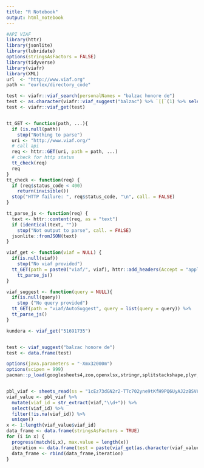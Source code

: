 ```yaml
---
title: "R Notebook"
output: html_notebook
---
```




```r
#API VIAF
library(httr)
library(jsonlite)
library(lubridate)
options(stringsAsFactors = FALSE)
library(tidyverse)
library(viafr)
library(XML)
url  <- "http://www.viaf.org"
path <- "eurlex/directory_code"

test <- viafr::viaf_search(personalNames = "balzac honore de")
test <- as.character(viafr::viaf_suggest("balzac") %>% `[[`(1) %>% select(1) %>% slice(1))
test <- viafr::viaf_get(test)


tt_GET <- function(path, ...){
  if (is.null(path))
    stop("Nothing to parse")
  uri <- "http://www.viaf.org/"
  # call api
  req <- httr::GET(uri, path = path, ...)
  # check for http status
  tt_check(req)
  req
}
tt_check <- function(req) {
  if (req$status_code < 400)
    return(invisible())
  stop("HTTP failure: ", req$status_code, "\n", call. = FALSE)
}

tt_parse_js <- function(req) {
  text <- httr::content(req, as = "text")
  if (identical(text, ""))
    stop("Not output to parse", call. = FALSE)
  jsonlite::fromJSON(text)
}

viaf_get <- function(viaf = NULL) {
  if(is.null(viaf))
    stop("No viaf provided")
  tt_GET(path = paste0("viaf/", viaf), httr::add_headers(Accept = "application/json+links")) %>%
    tt_parse_js()
}

viaf_suggest <- function(query = NULL){
  if(is.null(query))
    stop ("No query provided")
  tt_GET(path = "viaf/AutoSuggest", query = list(query = query)) %>%
  tt_parse_js()
}

kundera <- viaf_get("51691735")


test <- viaf_suggest("balzac honore de")
test <- data.frame(test)
```

```r
options(java.parameters = "-Xmx32000m")
options(scipen = 999)
pacman::p_load(googlesheets4,zoo,openxlsx,stringr,splitstackshape,plyr,dplyr,sqldf,stringdist,fuzzyjoin,data.table,svMisc,tidyverse,RJDBC,xlsx,magrittr,jsonlite)


pbl_viaf <- sheets_read(ss = "1cEz73dGN2r2-TTc702yne9tKfH9PQ6UyAJ2zBSV6Jb0")
viaf_value <- pbl_viaf %>%
  mutate(viaf_id = str_extract(viaf,"\\d+")) %>%
  select(viaf_id) %>%
  filter(!is.na(viaf_id)) %>%
  unique()
x <- 1:length(viaf_value$viaf_id)
data_frame <- data.frame(stringsAsFactors = TRUE)
for (i in x) {
  progress(match(i,x), max.value = length(x)) 
  iteration <- data.frame(test = paste(viaf_get(as.character(viaf_value$viaf_id[i])),collapse = "|"))
  data_frame <- rbind(data_frame,iteration)
}
```



